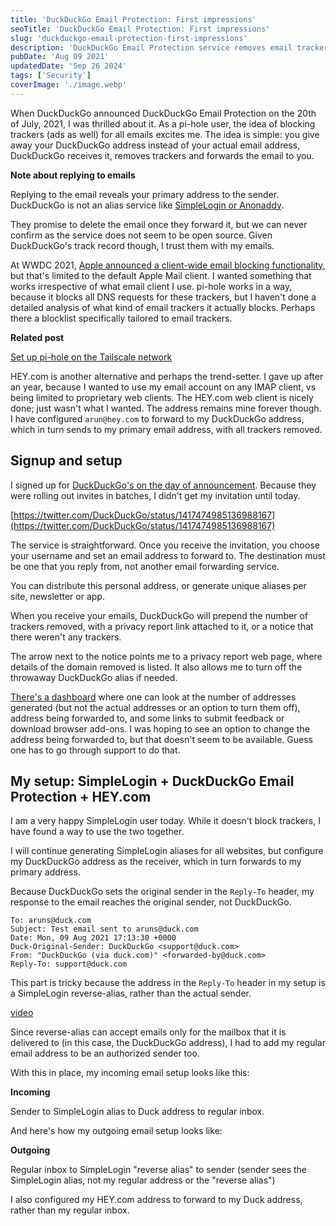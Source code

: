 ```yaml
---
title: 'DuckDuckGo Email Protection: First impressions'
seoTitle: 'DuckDuckGo Email Protection: First impressions'
slug: 'duckduckgo-email-protection-first-impressions'
description: 'DuckDuckGo Email Protection service removes email trackers before the message reaches your primary inbox. Read about my first impressions.'
pubDate: 'Aug 09 2021'
updatedDate: 'Sep 26 2024'
tags: ['Security']
coverImage: './image.webp'
---
```



When DuckDuckGo announced DuckDuckGo Email Protection on the 20th of July, 2021, I was thrilled about it. As a pi-hole user, the idea of blocking trackers (ads as well) for all emails excites me. The idea is simple: you give away your DuckDuckGo address instead of your actual email address, DuckDuckGo receives it, removes trackers and forwards the email to you.

**Note about replying to emails**

Replying to the email reveals your primary address to the sender. DuckDuckGo is not an alias service like [SimpleLogin or Anonaddy](https://blogarunsathiya.wordpress.com/2020/06/25/of-emails-and-aliases/).

They promise to delete the email once they forward it, but we can never confirm as the service does not seem to be open source. Given DuckDuckGo's track record though, I trust them with my emails.

<R2Image imageKey='blog/assets/duckduckgo-email-protection-first-impressions-10d1638e-cd98-80eb-9a61-ced2db6b354c.png' alt='' />

At WWDC 2021, [Apple announced a client-wide email blocking functionality](https://blogarunsathiya.wordpress.com/2021/06/08/my-favorite-wwdc21-announcements/), but that's limited to the default Apple Mail client. I wanted something that works irrespective of what email client I use. pi-hole works in a way, because it blocks all DNS requests for these trackers, but I haven't done a detailed analysis of what kind of email trackers it actually blocks. Perhaps there a blocklist specifically tailored to email trackers.

**Related post**

[Set up pi-hole on the Tailscale network](https://www.arun.blog/blog/private-pi-hole-hosting-fly-tailscale/)

HEY.com is another alternative and perhaps the trend-setter. I gave up after an year, because I wanted to use my email account on any IMAP client, vs being limited to proprietary web clients. The HEY.com web client is nicely done; just wasn't what I wanted. The address remains mine forever though. I have configured `arun@hey.com` to forward to my DuckDuckGo address, which in turn sends to my primary email address, with all trackers removed.

## Signup and setup

I signed up for [DuckDuckGo's on the day of announcement](https://spreadprivacy.com/introducing-email-protection-beta/). Because they were rolling out invites in batches, I didn't get my invitation until today.

[https://twitter.com/DuckDuckGo/status/1417474985136988167](https://twitter.com/DuckDuckGo/status/1417474985136988167)

The service is straightforward. Once you receive the invitation, you choose your username and set an email address to forward to. The destination must be one that you reply from, not another email forwarding service.

You can distribute this personal address, or generate unique aliases per site, newsletter or app.

When you receive your emails, DuckDuckGo will prepend the number of trackers removed, with a privacy report link attached to it, or a notice that there weren't any trackers.

<R2Image imageKey='blog/assets/duckduckgo-email-protection-first-impressions-10d1638e-cd98-80d8-9729-d6968c6aff7e.png' alt='' />

<R2Image imageKey='blog/assets/duckduckgo-email-protection-first-impressions-10d1638e-cd98-8050-89cb-ed443429e09f.png' alt='' />

The arrow next to the notice points me to a privacy report web page, where details of the domain removed is listed. It also allows me to turn off the throwaway DuckDuckGo alias if needed.

<R2Image imageKey='blog/assets/duckduckgo-email-protection-first-impressions-10d1638e-cd98-8033-9590-fa1443bb7e9d.png' alt='' />

[There's a dashboard](https://duckduckgo.com/email/account) where one can look at the number of addresses generated (but not the actual addresses or an option to turn them off), address being forwarded to, and some links to submit feedback or download browser add-ons. I was hoping to see an option to change the address being forwarded to, but that doesn't seem to be available. Guess one has to go through support to do that.

## My setup: SimpleLogin + DuckDuckGo Email Protection + HEY.com

I am a very happy SimpleLogin user today. While it doesn't block trackers, I have found a way to use the two together.

I will continue generating SimpleLogin aliases for all websites, but configure my DuckDuckGo address as the receiver, which in turn forwards to my primary address.

Because DuckDuckGo sets the original sender in the `Reply-To` header, my response to the email reaches the original sender, not DuckDuckGo.

```text
To: aruns@duck.com
Subject: Test email sent to aruns@duck.com
Date: Mon, 09 Aug 2021 17:13:30 +0000
Duck-Original-Sender: DuckDuckGo <support@duck.com>
From: "DuckDuckGo (via duck.com)" <forwarded-by@duck.com>
Reply-To: support@duck.com
```

This part is tricky because the address in the `Reply-To` header in my setup is a SimpleLogin reverse-alias, rather than the actual sender.

[video](https://youtu.be/VsypF-DBaow)

Since reverse-alias can accept emails only for the mailbox that it is delivered to (in this case, the DuckDuckGo address), I had to add my regular email address to be an authorized sender too.

<R2Image imageKey='blog/assets/duckduckgo-email-protection-first-impressions-10d1638e-cd98-80ac-a031-c4a7ac127c93.png' alt='' />

With this in place, my incoming email setup looks like this:

**Incoming**

Sender to SimpleLogin alias to Duck address to regular inbox.

And here's how my outgoing email setup looks like:

**Outgoing**

Regular inbox to SimpleLogin "reverse alias" to sender (sender sees the SimpleLogin alias, not my regular address or the "reverse alias")

I also configured my HEY.com address to forward to my Duck address, rather than my regular inbox.

